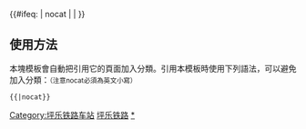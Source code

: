 {{鐵道路線|
| 模板名稱 = 坪乐铁路
| 名稱 = [[坪乐铁路]]
| 代表色 = 
| Logo = [[File:China_Railways.svg|17px]]
| 背景顏色 = 
| 車站列表 = '''[[坪石站|坪石]]''' - [[麻沖站|麻沖]] - [[羅家渡站(坪乐铁路)|羅家渡]] - [[双下站|双下]] - [[泗公坑站|泗公坑]] - [[新秦站|新秦]] - [[小灘站|小灘]] - [[歧門站|歧門]] - [[大源站 (乐昌市)|大源]] - [[大长灘站|大长灘]] - [[塘角站|塘角]] - [[永济桥站|永济桥]] - [[張滩站|張滩]] - [[老虎头站|老虎头]] - '''[[乐昌站|乐昌]]''' }}
<includeonly>{{#ifeq: {{{1}}} | nocat | <!--空--> | [[Category:坪乐铁路车站]] }}</includeonly><noinclude>

==使用方法==
本塊模板會自動把引用它的頁面加入分類。引用本模板時使用下列語法，可以避免加入分類：<small>（注意nocat必須為英文小寫）</small>
 <nowiki>{{</nowiki>{{PAGENAME}}<nowiki>|nocat}}</nowiki>
[[Category:中國鐵路路線模板|坪乐铁路]]
[[Category:坪乐铁路车站|*]]
</noinclude>